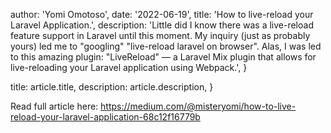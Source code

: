 
  author: 'Yomi Omotoso',
  date: '2022-06-19',
  title: 'How to live-reload your Laravel Application.',
  description:
    'Little did I know there was a live-reload feature support in Laravel until this moment. My inquiry (just as probably yours) led me to "googling" "live-reload laravel on browser". Alas, I was led to this amazing plugin: "LiveReload" — a Laravel Mix plugin that allows for live-reloading your Laravel application using Webpack.',
}

  title: article.title,
  description: article.description,
}


Read full article here: https://medium.com/@misteryomi/how-to-live-reload-your-laravel-application-68c12f16779b

